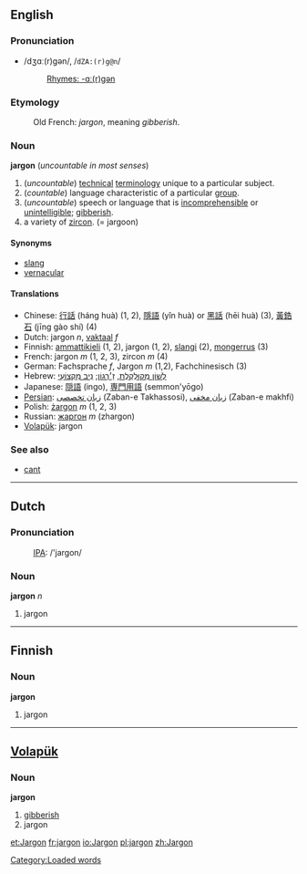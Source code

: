 ==English==
===Pronunciation===
*/dʒɑː(r)ɡən/, /<tt>dZA:(r)g@n</tt>/
*:[[Rhymes:English:-ɑː(r)ɡən|Rhymes: -ɑː(r)ɡən]]

=== Etymology ===
:Old French: ''jargon'', meaning ''gibberish''.

=== Noun ===
'''jargon''' (''uncountable in most senses'')

#(''uncountable'') [[technical]] [[terminology]] unique to a particular subject.
#(''countable'') language characteristic of a particular [[group]].
#(''uncountable'') speech or language that is [[incomprehensible]] or [[unintelligible]]; [[gibberish]].
#a variety of [[zircon]]. (= jargoon)

==== Synonyms ====
*[[slang]]
*[[vernacular]]

==== Translations ====
*Chinese: [[行話]] (háng huà) (1, 2), [[隱語]] (yǐn huà) or [[黑話]] (hēi huà) (3), [[黃鋯石]] (jīng gào shí) (4)
*Dutch: jargon ''n'', [[vaktaal]] ''f''
*Finnish: [[ammattikieli]] (1, 2), jargon (1, 2), [[slangi]] (2), [[mongerrus]] (3)
*French: jargon ''m'' (1, 2, 3), zircon ''m'' (4)
*German: Fachsprache ''f'', Jargon ''m'' (1,2), Fachchinesisch (3)
*Hebrew: [[לשון מקולקלת|לְשׁוֹן מְקוּלְקֶלֶת]], [[ז׳רגון|זַ׳רְגוֹן]]; [[ניב מקצועי|נִיב מִקְצוֹעִי]]
*Japanese: [[隠語]] (ingo), [[専門用語]] (semmon'yōgo)
*[[Persian]]: [[زبان تخصصی]] (Zaban-e Takhassosi), [[زبان مخفی]] (Zaban-e makhfi)
*Polish: [[żargon]] ''m'' (1, 2, 3)
*Russian: [[жаргон]] ''m'' (zhargon)
*[[Volapük]]: jargon

===See also===
*[[cant]]

----

==Dutch==
===Pronunciation===
:[[International Phonetic Alphabet|IPA]]: /'jargon/

=== Noun ===
'''jargon''' ''n''

# jargon

----

==Finnish==
=== Noun ===
'''jargon'''

# jargon

----

== [[Volapük]] == 
=== Noun === 
'''jargon'''

# [[gibberish]] 
# jargon

[[Category:Loaded words]]

[[et:Jargon]]
[[fr:jargon]]
[[io:Jargon]]
[[pl:jargon]]
[[zh:Jargon]]